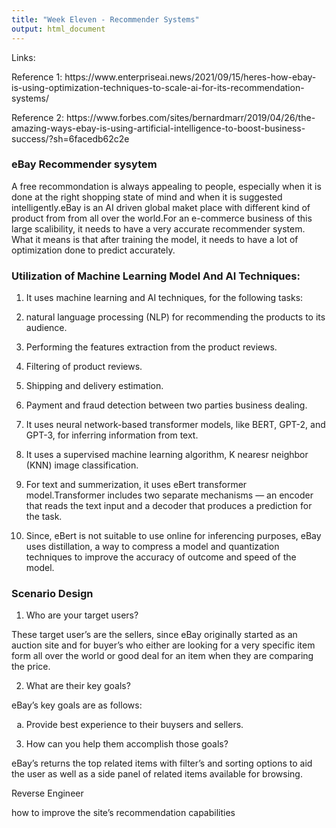 ```yaml
---
title: "Week Eleven - Recommender Systems"
output: html_document
---
```


Links:

Reference 1: https://www.enterpriseai.news/2021/09/15/heres-how-ebay-is-using-optimization-techniques-to-scale-ai-for-its-recommendation-systems/

Reference 2: https://www.forbes.com/sites/bernardmarr/2019/04/26/the-amazing-ways-ebay-is-using-artificial-intelligence-to-boost-business-success/?sh=6facedb62c2e


### eBay Recommender sysytem

A free recommondation is always appealing to people, especially when it is done at the right shopping state of mind and when it is suggested intelligently.eBay is an AI driven global maket place with different kind of product from from all over the world.For an e-commerce business of this large scalibility, it needs to have a very accurate recommender system. What it means is that after training the model, it needs to have a lot of optimization done to predict accurately.

### Utilization of Machine Learning Model And AI Techniques:

1. It uses machine learning and AI techniques, for the following tasks: 

2. natural language processing (NLP) for recommending the products to its audience.

3. Performing the features extraction from the product reviews.

4. Filtering of product reviews.

5. Shipping and delivery estimation.

6. Payment and fraud detection between two parties business dealing.

7. It uses neural network-based transformer models, like BERT, GPT-2, and GPT-3, for inferring information from  text.

8. It uses a supervised machine learning algorithm, K nearesr neighbor (KNN) image classification.

9. For text and summerization, it uses eBert transformer model.Transformer includes two separate mechanisms — an encoder that reads the text input and a decoder that produces a prediction for the task.

10. Since, eBert is not suitable to use online for inferencing purposes, eBay uses distillation, a way to compress a model and quantization techniques to improve the accuracy of outcome and speed of the model.


### Scenario Design

1. Who are your target users?

These target user’s are the sellers, since eBay originally started as an auction site and for buyer’s who either are looking for a very specific item form all over the world or good deal for an item when they are comparing the price. 

2. What are their key goals?

eBay's key goals are as follows:

a. Provide best experience to their buysers and sellers. 


3. How can you help them accomplish those goals?

eBay’s returns the top related items with filter’s and sorting options to aid the user as well as a side panel of related items available for browsing.

Reverse Engineer

how to improve the site's recommendation capabilities